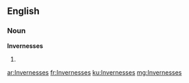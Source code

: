 ==English==

===Noun===
'''Invernesses'''

# {{plural of|Inverness}}

[[ar:Invernesses]]
[[fr:Invernesses]]
[[ku:Invernesses]]
[[mg:Invernesses]]
